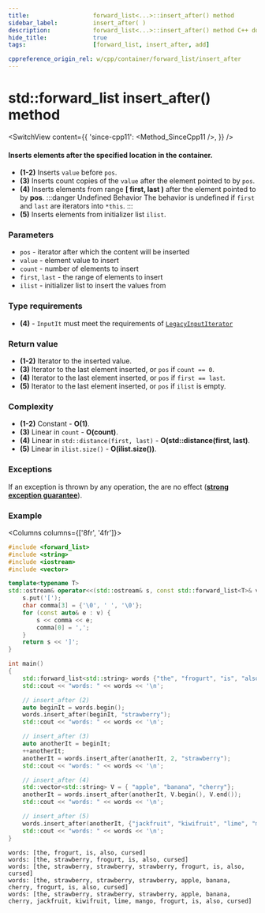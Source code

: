 ```yaml
---
title:					forward_list<...>::insert_after() method
sidebar_label:			insert_after( )
description:			forward_list<...>::insert_after() method C++ documentation
hide_title:				true
tags:					[forward_list, insert_after, add]

cppreference_origin_rel: w/cpp/container/forward_list/insert_after
---
```



<!-- Terms -->

<!----------------- Codes ---------------------->

<!-- insert_after() -->

# std::forward_list insert_after() method

<SwitchView content={{
    'since-cpp11': <Method_SinceCpp11 />,
}} />

#### Inserts elements after the specified location in the container.

 - **(1-2)** Inserts `value` before `pos`.
 - **(3)** Inserts count copies of the `value` after the element pointed to by `pos`.
 - **(4)** Inserts elements from range **[ first, last )** after the element pointed to by **pos**.
	:::danger Undefined Behavior
	The behavior is undefined if `first` and `last` are iterators into `*this`.
	:::
 - **(5)** Inserts elements from initializer list `ilist`.


### Parameters

 - `pos` - iterator after which the content will be inserted
 - `value` - element value to insert
 - `count` - number of elements to insert
 - `first`, `last` - the range of elements to insert
 - `ilist` - initializer list to insert the values from

### Type requirements

 - **(4)** - `InputIt` must meet the requirements of [`LegacyInputIterator`](/docs/named_req/LegacyInputIterator)

### Return value

 - **(1-2)** Iterator to the inserted value.
 - **(3)** Iterator to the last element inserted, or `pos` if `count == 0`.
 - **(4)** Iterator to the last element inserted, or `pos` if `first == last`.
 - **(5)** Iterator to the last element inserted, or `pos` if `ilist` is empty.

### Complexity

 - **(1-2)** Constant - **O(1)**.
 - **(3)** Linear in `count` - **O(count)**.
 - **(4)** Linear in `std::distance(first, last)` - **O(std::distance(first, last)**.
 - **(5)** Linear in `ilist.size()` - **O(ilist.size())**.

### Exceptions

If an exception is thrown by any operation, the are no effect ([**strong exception guarantee**](#)).

### Example

<Columns columns={['8fr', '4fr']}>
<div>

```cpp title='Main.cpp' showLineNumbers
#include <forward_list>
#include <string>
#include <iostream>
#include <vector>

template<typename T>
std::ostream& operator<<(std::ostream& s, const std::forward_list<T>& v) {
    s.put('[');
    char comma[3] = {'\0', ' ', '\0'};
    for (const auto& e : v) {
        s << comma << e;
        comma[0] = ',';
    }
    return s << ']';
}

int main()
{
    std::forward_list<std::string> words {"the", "frogurt", "is", "also", "cursed"};
    std::cout << "words: " << words << '\n';

    // insert_after (2)
    auto beginIt = words.begin();
    words.insert_after(beginIt, "strawberry");
    std::cout << "words: " << words << '\n';

    // insert_after (3)
    auto anotherIt = beginIt;
    ++anotherIt;
    anotherIt = words.insert_after(anotherIt, 2, "strawberry");
    std::cout << "words: " << words << '\n';

    // insert_after (4)
    std::vector<std::string> V = { "apple", "banana", "cherry"};
    anotherIt = words.insert_after(anotherIt, V.begin(), V.end());
    std::cout << "words: " << words << '\n';

    // insert_after (5)
    words.insert_after(anotherIt, {"jackfruit", "kiwifruit", "lime", "mango"});
    std::cout << "words: " << words << '\n';
}
```

</div>
<div>

```plaintext title="Output"
words: [the, frogurt, is, also, cursed]
words: [the, strawberry, frogurt, is, also, cursed]
words: [the, strawberry, strawberry, strawberry, frogurt, is, also, cursed]
words: [the, strawberry, strawberry, strawberry, apple, banana, cherry, frogurt, is, also, cursed]
words: [the, strawberry, strawberry, strawberry, apple, banana, cherry, jackfruit, kiwifruit, lime, mango, frogurt, is, also, cursed]
```

</div>
</Columns>
